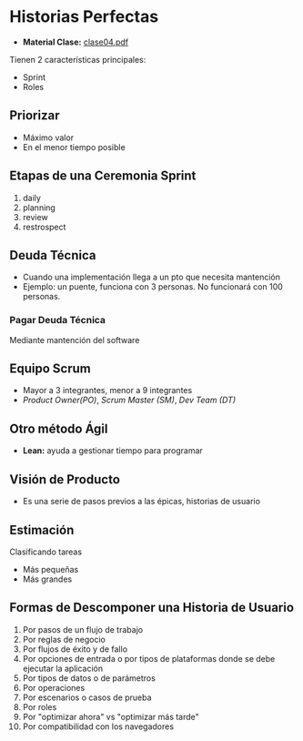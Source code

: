 # Historias Perfectas
- **Material Clase:** [clase04.pdf](/inacap/ti3v23/docs/clase04.pdf)

Tienen 2 características principales:

- Sprint
- Roles

## Priorizar
- Máximo valor
- En el menor tiempo posible

## Etapas de una Ceremonia Sprint
1. daily
2. planning
3. review
4. restrospect

## Deuda Técnica
- Cuando una implementación llega a un pto que necesita mantención
- Ejemplo: un puente, funciona con 3 personas. No funcionará con 100 personas.

### Pagar Deuda Técnica
Mediante mantención del software

## Equipo Scrum
- Mayor a 3 integrantes, menor a 9 integrantes
- *Product Owner(PO)*, *Scrum Master (SM)*, *Dev Team (DT)*

## Otro método Ágil
- **Lean:** ayuda a gestionar tiempo para programar

## Visión de Producto
- Es una serie de pasos previos a las épicas, historias de usuario

## Estimación
Clasificando tareas

- Más pequeñas
- Más grandes

## Formas de Descomponer una Historia de Usuario

1. Por pasos de un flujo de trabajo
2. Por reglas de negocio
3. Por flujos de éxito y de fallo
4. Por opciones de entrada o por tipos de plataformas donde se debe ejecutar la aplicación
5. Por tipos de datos o de parámetros
6. Por operaciones
7. Por escenarios o casos de prueba
8. Por roles
9. Por "optimizar ahora" vs "optimizar más tarde"
10. Por compatibilidad con los navegadores

